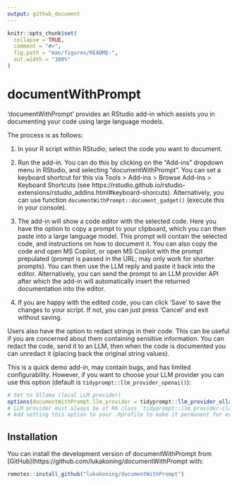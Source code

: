 ```yaml
---
output: github_document
---
```


<!-- README.md is generated from README.Rmd. Please edit that file -->

```r
knitr::opts_chunk$set(
  collapse = TRUE,
  comment = "#>",
  fig.path = "man/figures/README-",
  out.width = "100%"
)
```

# documentWithPrompt

<!-- badges: start -->
<!-- badges: end -->

'documentWithPrompt' provides an RStudio add-in which assists you in 
documenting your code using large language models.

The process is as follows:

1) In your R script within RStudio, select the code you want to document.

2) Run the add-in. You can do this by clicking on the "Add-ins" dropdown menu in RStudio, and selecting "documentWithPrompt".
You can set a keyboard shortcut for this via Tools > Add-ins > Browse Add-ins > Keyboard Shortcuts 
(see https://rstudio.github.io/rstudio-extensions/rstudio_addins.html#keyboard-shorcuts). Alternatively,
you can use function `documentWithPrompt::document_gadget()` (execute this in your console).

3) The add-in will show a code editor with the selected code. Here you have the option
to copy a prompt to your clipboard, which you can then paste into a large language model.
This prompt will contain the selected code, and instructions on how to document it.
You can also copy the code and open MS Copilot, or open MS Copilot with the prompt
prepulated (prompt is passed in the URL; may only work for shorter prompts). You can then
use the LLM reply and paste it back into the editor. Alternatively,
you can send the prompt to an LLM provider API after which the add-in will
automatically insert the returned documentation into the editor.

4) If you are happy with the edited code, you can click 'Save' to save the changes to your script.
If not, you can just press 'Cancel' and exit without saving.

Users also have the option to redact strings in their code. This can be useful
if you are concerned about them containing sensitive information. You can redact
the code, send it to an LLM, then when the code is documented you can unredact it
(placing back the original string values).

This is a quick demo add-in, may contain bugs, and has limited configurability. However,
if you want to choose your LLM provider you can use this option (default is `tidyprompt::llm_provider_openai()`):

```r
# Set to Ollama (local LLM provider)
options(documentWithPrompt.llm_provider = tidyprompt::llm_provider_ollama())
# LLM provider must always be of R6 class `tidyprompt::llm_provider-class`; see 'tidyprompt' documentation
# Add setting this option to your .Rprofile to make it permanent for every new R session
```

## Installation

You can install the development version of documentWithPrompt from [GitHub](https://github.com/lukakoning/documentWithPrompt with:

``` r
remotes::install_github("lukakoning/documentWithPrompt")
```
